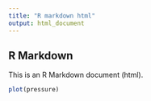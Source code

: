 ```yaml
---
title: "R markdown html"
output: html_document
---
```


## R Markdown

This is an R Markdown document (html).

```r
plot(pressure)
```
